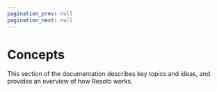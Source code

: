 ```yaml
---
pagination_prev: null
pagination_next: null
---
```


# Concepts

This section of the documentation describes key topics and ideas, and provides an overview of how Resoto works.

<DocCardList />
